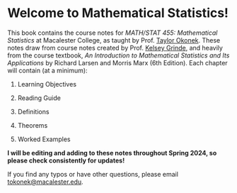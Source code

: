 # Welcome to Mathematical Statistics! {.unnumbered}

This book contains the course notes for *MATH/STAT 455:* *Mathematical Statistics* at Macalester College, as taught by Prof. [Taylor Okonek](https://taylorokonek.github.io/). These notes draw from course notes created by Prof. [Kelsey Grinde](https://kegrinde.github.io/), and heavily from the course textbook, *An Introduction to Mathematical Statistics and Its Applications* by Richard Larsen and Morris Marx (6th Edition). Each chapter will contain (at a minimum):

1.  Learning Objectives

2.  Reading Guide

3.  Definitions

4.  Theorems

5.  Worked Examples

**I will be editing and adding to these notes throughout Spring 2024, so please check consistently for updates!**

If you find any typos or have other questions, please email [tokonek\@macalester.edu](mailto:tokonek@macalester.edu).

```         
```
